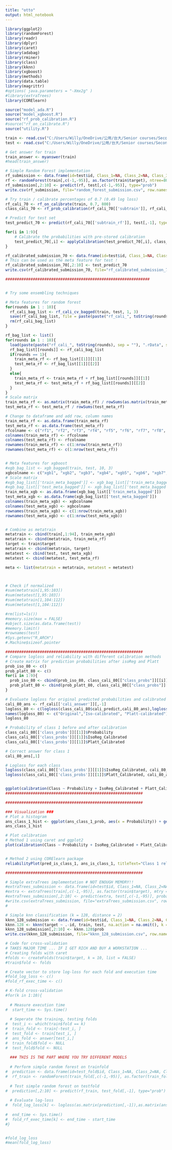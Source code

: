 ---
title: "otto"
output: html_notebook
---

```{r}
library(ggplot2)
library(randomForest)
library(readr)
library(dplyr)
library(caret)
library(adabag)
library(rminer)
library(class)
library(kknn)
library(xgboost)
library(methods)
library(data.table)
library(magrittr)
#options( java.parameters = "-Xmx2g" )
#library(extraTrees)
library(CORElearn)

source("model_ada.R")
source("model_xgboost.R")
source("rf_prob_calibration.R")
#source("rf_on_calibrate.R")
source("utility.R")
```

```{r}
train <- read.csv("C:/Users/Willy/OneDrive/公用/台大/Senior courses/Second semester/Statistical Learning/Otto/data/train.csv", na.strings = "")
test <- read.csv("C:/Users/Willy/OneDrive/公用/台大/Senior courses/Second semester/Statistical Learning/Otto/data/test.csv", na.strings = "")
```

```{r}
# Get answer for train
train_answer <- myanswer(train)
#head(train_answer)
```



```{r}
# Simple Random Forest implementation
rf_submission <- data.frame(id=test$id, Class_1=NA, Class_2=NA, Class_3=NA, Class_4=NA, Class_5=NA, Class_6=NA, Class_7=NA, Class_8=NA, Class_9=NA)
rf <- randomForest(train[,c(-1,-95)], as.factor(train$target), ntree=800, mtry = 20, nodesize = 1)
rf_submission[,2:10] <- predict(rf, test[,c(-1,-95)], type="prob")
write.csv(rf_submission, file="random_forest_submission.csv", row.names = FALSE)

```


```{r}
# Try train / calibrate percentages of 0.7 (0.49 log loss)
rf_cali_70 <- rf_on_calibrate(train, 0.7, 800)
class_cali_70 <- rf_prob_calibration(rf_cali_70[['subtrain']], rf_cali_70[['caliset']], rf_cali_70[['cali_answer']], rf_cali_70[['subtrain_rf']], 0.7, 800)

# Predict for test set 
test_predict_70 <- predict(rf_cali_70[['subtrain_rf']], test[,-1], type="prob")

for(i in 1:9){
    # Calibrate the probabilities with pre-stored calibration
    test_predict_70[,i] <- applyCalibration(test_predict_70[,i], class_cali_70[["cali_model"]][[i]])
}

rf_calibrated_submission_70 <- data.frame(id=test$id, Class_1=NA, Class_2=NA, Class_3=NA, Class_4=NA, Class_5=NA, Class_6=NA, Class_7=NA, Class_8=NA, Class_9=NA)
# This can be used as the meta feature for test !
rf_calibrated_submission_70[,2:10] <- test_predict_70
write.csv(rf_calibrated_submission_70, file="rf_calibrated_submission_70.csv", row.names = FALSE)

###############################################################



```

```{r}
# Try some ensembling techniques

# Meta features for random forest
for(rounds in 1 : 10){
  rf_cali_bag_list <- rf_cali_cv_bagged(train, test, 1, 3)
  save(rf_cali_bag_list, file = paste(paste("rf_cali_", toString(rounds), sep = ""), ".rData", sep = ""))
  rm(rf_cali_bag_list)
}

rf_bag_list <- list()
for(rounds in 1 : 10){
  load(paste(paste("rf_cali_", toString(rounds), sep = ""), ".rData", sep = ""))
  rf_bag_list[[rounds]] <- rf_cali_bag_list
  if(rounds == 1){
    train_meta_rf <- rf_bag_list[[1]][[1]]
    test_meta_rf <- rf_bag_list[[1]][[2]]
  }
  else{
    train_meta_rf <- train_meta_rf + rf_bag_list[[rounds]][[1]]
    test_meta_rf <- test_meta_rf + rf_bag_list[[rounds]][[2]]
  }
}
# Scale matrix
train_meta_rf <- as.matrix(train_meta_rf) / rowSums(as.matrix(train_meta_rf))
test_meta_rf <- test_meta_rf / rowSums(test_meta_rf)

# Change to dataframe and add row, column names
train_meta_rf <- as.data.frame(train_meta_rf)
test_meta_rf <- as.data.frame(test_meta_rf)
rfcolname <- c("rf1", "rf2", "rf3", "rf4", "rf5", "rf6", "rf7", "rf8", "rf9")
colnames(train_meta_rf) <- rfcolname
colnames(test_meta_rf) <- rfcolname
rownames(train_meta_rf) <- c(1:nrow(train_meta_rf))
rownames(test_meta_rf) <- c(1:nrow(test_meta_rf))


# Meta features for xgboost
#xgb_bag_list <- xgb_bagged(train, test, 10, 3)
xgbcolname <- c("xgb1", "xgb2", "xgb3", "xgb4", "xgb5", "xgb6", "xgb7", "xgb8", "xgb9")
# Scale matrix
#xgb_bag_list[['train_meta_bagged']] <- xgb_bag_list[['train_meta_bagged']] / rowSums(xgb_bag_list[['train_meta_bagged']])
#xgb_bag_list[['test_meta_bagged']] <- xgb_bag_list[['test_meta_bagged']] / rowSums(xgb_bag_list[['test_meta_bagged']])
train_meta_xgb <- as.data.frame(xgb_bag_list[['train_meta_bagged']])
test_meta_xgb <- as.data.frame(xgb_bag_list[['test_meta_bagged']])
colnames(train_meta_xgb) <- xgbcolname
colnames(test_meta_xgb) <- xgbcolname
rownames(train_meta_xgb) <- c(1:nrow(train_meta_xgb))
rownames(test_meta_xgb) <- c(1:nrow(test_meta_xgb))


# Combine as metatrain
metatrain <- cbind(train[,1:94], train_meta_xgb)
metatrain <- cbind(metatrain, train_meta_rf)
target <- train$target
metatrain <- cbind(metatrain, target)
metatest <- cbind(test, test_meta_xgb)
metatest <- cbind(metatest, test_meta_rf)

meta <- list(metatrain = metatrain, metatest = metatest)



# Check if normalized
#sum(metatrain[1,95:103])
#sum(metatest[1,95:103])
#sum(metatrain[1,104:112])
#sum(metatest[1,104:112])

```





```{r}
#rm(list=ls())
#memory.size(max = FALSE)
#object.size(as.data.frame(test))
#memory.limit()
#rownames(test)
#Sys.getenv("R_ARCH")
#.Machine$sizeof.pointer
```




```{r}
############################################################
# Compare logloss and reliability with different calibration methods
# Create matrix for prediction probabilities after isoReg and Platt
prob_iso_80 <- c()
prob_platt_80 <- c()
for(i in 1:9){
  prob_iso_80 <- cbind(prob_iso_80, class_cali_80[["class_probs"]][[i]]$IsoReg_Calibrated)
  prob_platt_80 <- cbind(prob_platt_80, class_cali_80[["class_probs"]][[i]]$Platt_Calibrated)
}

# Evaluate logloss for original predicted probabilities and calibrated probabilities
cali_80_ans <- rf_cali[['cali_answer']][,-1]
logloss_80 <- c(logloss(class_cali_80$cali_predict,cali_80_ans),logloss(prob_iso_80,cali_80_ans), logloss(prob_platt_80,cali_80_ans))
names(logloss_80) <- c("Original","Iso-calibrated", "Platt-calibrated")
logloss_80

# Probability of class 1 before and after calibration
class_cali_80[['class_probs']][[1]]$Probability
class_cali_80[['class_probs']][[1]]$IsoReg_Calibrated
class_cali_80[['class_probs']][[1]]$Platt_Calibrated

# Correct answer for class 1
cali_80_ans[,1]

# Logloss for each class
logloss(class_cali_80[['class_probs']][[1]]$IsoReg_Calibrated, cali_80_ans[,1])
logloss(class_cali_80[['class_probs']][[1]]$Platt_Calibrated, cali_80_ans[,1])


ggplot(calibration(Class ~ Probability + IsoReg_Calibrated + Platt_Calibrated, data = class_cali_80[['class_probs']][[3]], class = "1")) + geom_line() + ggtitle("Reliability plot of different calibration methods")
############################################################


```



```{r}
############################################################

### Visualization ###
# Plot a histogram
ans_class_1_hist <- ggplot(ans_class_1_prob, aes(x = Probability)) + geom_histogram(binwidth = 0.02) + facet_grid(Class ~ .) + xlab("Probability Segment")
ans_class_1_hist

# Plot calibration
# Method 1 using caret and ggplot2
plot(calibration(Class ~ Probability + IsoReg_Calibrated + Platt_Calibrated, data = ans_class_1_prob, class = "1"))


# Method 2 using CORElearn package
reliabilityPlot(pred_is_class_1, ans_is_class_1, titleText="Class 1 reliability", boxing="equidistant", noBins=10, classValue = 1, printWeight=FALSE)

############################################################
```






```{r}
# Simple extraTrees implementation # NOT ENOUGH MEMORY!!
#extraTrees_submission <- data.frame(id=test$id, Class_1=NA, Class_2=NA, Class_3=NA, Class_4=NA, Class_5=NA, Class_6=NA, Class_7=NA, Class_8=NA, Class_9=NA)
#extra <- extraTrees(train[,c(-1,-95)], as.factor(train$target), mtry = 20, ntree=600, nodesize = 1, numThreads = 2)
#extraTrees_submission[,2:10] <- predict(extra, test[,c(-1,-95)], probability = TRUE)
#write.csv(extraTrees_submission, file="extraTrees_submission.csv", row.names = FALSE)
#

```

```{r}
# Simple knn classification (k = 128, distance = 2)
kknn_128_submission <- data.frame(id=test$id, Class_1=NA, Class_2=NA, Class_3=NA, Class_4=NA, Class_5=NA, Class_6=NA, Class_7=NA, Class_8=NA, Class_9=NA)
kknn.128 <- kknn(target ~ .-id, train, test, na.action = na.omit(), k = 128, distance = 2, kernel = "optimal")
kknn_128_submission[,2:10] <- kknn.128$prob
write.csv(kknn_128_submission, file="kknn_128_submission.csv", row.names = FALSE)

```




```{r}
# Code for cross-validation
# TAKES MAJOR TIME ... IF I GET RICH AND BUY A WORKSTATION ...
# Creating folds with caret
#folds <- createFolds(train$target, k = 10, list = FALSE)
#train$fold <- folds

# Create vector to store log-loss for each fold and execution time
#fold_log_loss <- c()
#fold_rf_exec_time <- c()

# K-fold cross-validation
#for(k in 1:10){
  
  # Measure execution time
#  start_time <- Sys.time()
  
  # Seperate the training, testing folds    
#  test_i <- which(train$fold == k)
#  train_fold <- train[-test_i, ]
#  test_fold <- train[test_i, ]
#  ans_fold <- answer[test_i,]
#  train_fold$fold <- NULL
#  test_fold$fold <- NULL
  
  ### THIS IS THE PART WHERE YOU TRY DIFFERENT MODELS
  
  # Perform simple random forest on trainfold
#  prediction <- data.frame(id=test_fold$id, Class_1=NA, Class_2=NA, Class_3=NA, Class_4=NA, Class_5=NA, Class_6=NA, Class_7=NA, Class_8=NA, Class_9=NA)
#  rf_train <- randomForest(train_fold[,c(-1,-95)], as.factor(train_fold$target), ntree=200, importance=TRUE)
  
  # Test simple random forest on testfold
#  prediction[,2:10] <- predict(rf_train, test_fold[,-1], type="prob")
  
  # Evaluate log-loss
#  fold_log_loss[k] <- logloss(as.matrix(prediction[,-1]),as.matrix(ans_fold[,-1]))
  
#  end_time <- Sys.time()
#  fold_rf_exec_time[k] <- end_time - start_time
#}


#fold_log_loss
#mean(fold_log_loss)

```




